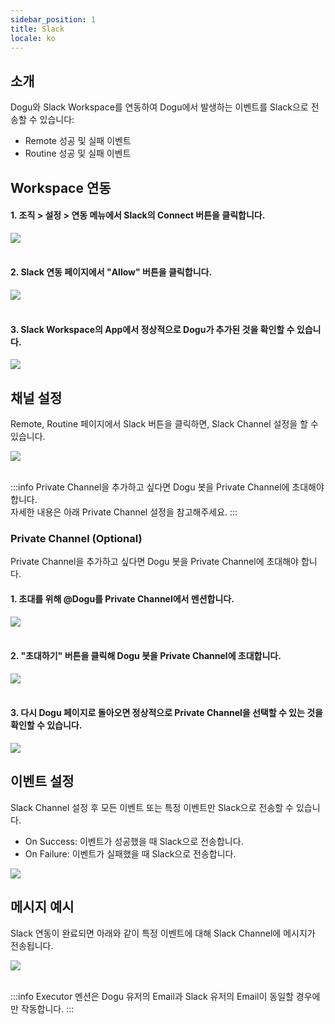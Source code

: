 ```yaml
---
sidebar_position: 1
title: Slack
locale: ko
---
```




<CloudBadge />
<ProfessionalBadge />

## 소개

Dogu와 Slack Workspace를 연동하여 Dogu에서 발생하는 이벤트를 Slack으로 전송할 수 있습니다:

- Remote 성공 및 실패 이벤트
- Routine 성공 및 실패 이벤트

## Workspace 연동

#### 1. 조직 > 설정 > 연동 메뉴에서 Slack의 Connect 버튼을 클릭합니다.

<img src={slack_integration} />

<br />
<br />

#### 2. Slack 연동 페이지에서 "Allow" 버튼을 클릭합니다.

<img src={slack_integration_2} />

<br />
<br />

#### 3. Slack Workspace의 App에서 정상적으로 Dogu가 추가된 것을 확인할 수 있습니다.

<img src={slack_bot_in_app} />

## 채널 설정

Remote, Routine 페이지에서 Slack 버튼을 클릭하면, Slack Channel 설정을 할 수 있습니다.

<img src={slack_channel} />

<br />
<br />

:::info
Private Channel을 추가하고 싶다면 Dogu 봇을 Private Channel에 초대해야 합니다.  
자세한 내용은 아래 Private Channel 설정을 참고해주세요.
:::

### Private Channel (Optional)

Private Channel을 추가하고 싶다면 Dogu 봇을 Private Channel에 초대해야 합니다.

#### 1. 초대를 위해 @Dogu를 Private Channel에서 멘션합니다.

<img src={slack_call_bot_in_private} />

<br />
<br />

#### 2. "초대하기" 버튼을 클릭해 Dogu 봇을 Private Channel에 초대합니다.

<img src={slack_bot_in_channel} />

<br />
<br />

#### 3. 다시 Dogu 페이지로 돌아오면 정상적으로 Private Channel을 선택할 수 있는 것을 확인할 수 있습니다.

<img src={slack_private_channel} />

## 이벤트 설정

Slack Channel 설정 후 모든 이벤트 또는 특정 이벤트만 Slack으로 전송할 수 있습니다.

- On Success: 이벤트가 성공했을 때 Slack으로 전송합니다.
- On Failure: 이벤트가 실패했을 때 Slack으로 전송합니다.

<img src={slack_event} />

## 메시지 예시

Slack 연동이 완료되면 아래와 같이 특정 이벤트에 대해 Slack Channel에 메시지가 전송됩니다.

<img src={slack_message_example} />

<br />
<br />

:::info
Executor 멘션은 Dogu 유저의 Email과 Slack 유저의 Email이 동일할 경우에만 작동합니다.
:::

